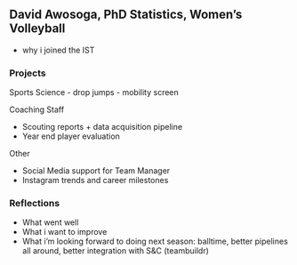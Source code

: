 ## David Awosoga, PhD Statistics, Women's Volleyball

- why i joined the IST

### Projects

Sports Science
  - drop jumps
  - mobility screen

Coaching Staff

  - Scouting reports + data acquisition pipeline
  - Year end player evaluation

Other

  - Social Media support for Team Manager
  - Instagram trends and career milestones

### Reflections

  - What went well
  - What i want to improve
  - What i'm looking forward to doing next season: balltime, better pipelines all around, better integration with S&C (teambuildr)


